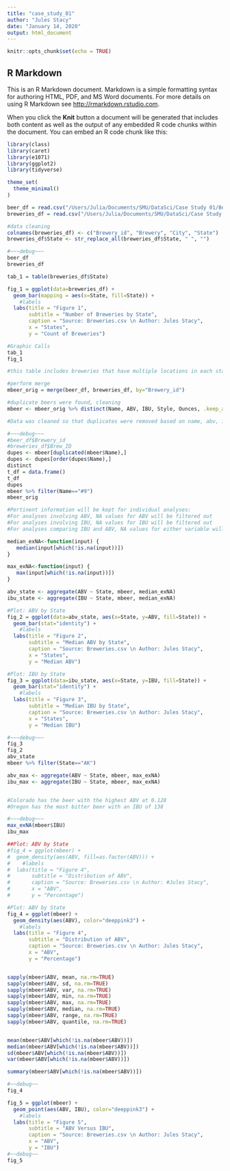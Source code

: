 ```yaml
---
title: "case_study_01"
author: "Jules Stacy"
date: "January 14, 2020"
output: html_document
---
```


```r
knitr::opts_chunk$set(echo = TRUE)
```

## R Markdown

This is an R Markdown document. Markdown is a simple formatting syntax for authoring HTML, PDF, and MS Word documents. For more details on using R Markdown see <http://rmarkdown.rstudio.com>.

When you click the **Knit** button a document will be generated that includes both content as well as the output of any embedded R code chunks within the document. You can embed an R code chunk like this:

```r
library(class)
library(caret)
library(e1071)
library(ggplot2)
library(tidyverse)

theme_set(
  theme_minimal()
)
```

```r
beer_df = read.csv("/Users/Julia/Documents/SMU/DataSci/Case Study 01/Beers.csv")
breweries_df = read.csv("/Users/Julia/Documents/SMU/DataSci/Case Study 01/Breweries.csv")

#data cleaning
colnames(breweries_df) <- c("Brewery_id", "Brewery", "City", "State")
breweries_df$State <- str_replace_all(breweries_df$State, " ", "")

#~~~debug~~~
beer_df
breweries_df
```


```r
tab_1 = table(breweries_df$State)

fig_1 = ggplot(data=breweries_df) +
  geom_bar(mapping = aes(x=State, fill=State)) +
    #labels
  labs(title = "Figure 1",
       subtitle = "Number of Breweries by State",
       caption = "Source: Breweries.csv \n Author: Jules Stacy",
       x = "States",
       y = "Count of Breweries")

#Graphic Calls
tab_1
fig_1

#this table includes breweries that have multiple locations in each state
```


```r
#perform merge
mbeer_orig = merge(beer_df, breweries_df, by="Brewery_id")

#duplicate beers were found, cleaning
mbeer <- mbeer_orig %>% distinct(Name, ABV, IBU, Style, Ounces, .keep_all=TRUE)

#Data was cleaned so that duplicates were removed based on name, abv, ibu, and product size in ounces

#~~~debug~~~
#beer_df$Brewery_id
#breweries_df$Brew_ID
dupes <- mbeer[duplicated(mbeer$Name),]
dupes <- dupes[order(dupes$Name),]
distinct
t_df = data.frame()
t_df
dupes
mbeer %>% filter(Name=="#9")
mbeer_orig
```


```r
#Pertinent information will be kept for individual analyses:
#For analyses involving ABV, NA values for ABV will be filtered out
#For analyses involving IBU, NA values for IBU will be filtered out
#For analyses comparing IBU and ABV, NA values for either variable will be filtered out
```


```r
median_exNA<-function(input) {
   median(input[which(!is.na(input))])
}

max_exNA<-function(input) {
   max(input[which(!is.na(input))])
}
```

```r




abv_state <- aggregate(ABV ~ State, mbeer, median_exNA)
ibu_state <- aggregate(IBU ~ State, mbeer, median_exNA)

#Plot: ABV by State
fig_2 = ggplot(data=abv_state, aes(x=State, y=ABV, fill=State)) +
  geom_bar(stat="identity") +
    #labels
  labs(title = "Figure 2",
       subtitle = "Median ABV by State",
       caption = "Source: Breweries.csv \n Author: Jules Stacy",
       x = "States",
       y = "Median ABV")

#Plot: IBU by State
fig_3 = ggplot(data=ibu_state, aes(x=State, y=IBU, fill=State)) +
  geom_bar(stat="identity") +
    #labels
  labs(title = "Figure 3",
       subtitle = "Median IBU by State",
       caption = "Source: Breweries.csv \n Author: Jules Stacy",
       x = "States",
       y = "Median IBU")

#~~~debug~~~
fig_3
fig_2
abv_state
mbeer %>% filter(State=="AK")

```


```r
abv_max <- aggregate(ABV ~ State, mbeer, max_exNA)
ibu_max <- aggregate(IBU ~ State, mbeer, max_exNA)


#Colorado has the beer with the highest ABV at 0.128
#Oregon has the most bitter beer with an IBU of 138

#~~~debug~~~
max_exNA(mbeer$IBU)
ibu_max
```


```r
##Plot: ABV by State
#fig_4 = ggplot(mbeer) +
#  geom_density(aes(ABV, fill=as.factor(ABV))) +
#    #labels
#  labs(title = "Figure 4",
#       subtitle = "Distribution of ABV",
#       caption = "Source: Breweries.csv \n Author: #Jules Stacy",
#       x = "ABV",
#       y = "Percentage")
```

```r
#Plot: ABV by State
fig_4 = ggplot(mbeer) +
  geom_density(aes(ABV), color="deeppink3") +
    #labels
  labs(title = "Figure 4",
       subtitle = "Distribution of ABV",
       caption = "Source: Breweries.csv \n Author: Jules Stacy",
       x = "ABV",
       y = "Percentage")


sapply(mbeer$ABV, mean, na.rm=TRUE)
sapply(mbeer$ABV, sd, na.rm=TRUE)
sapply(mbeer$ABV, var, na.rm=TRUE)
sapply(mbeer$ABV, min, na.rm=TRUE)
sapply(mbeer$ABV, max, na.rm=TRUE)
sapply(mbeer$ABV, median, na.rm=TRUE)
sapply(mbeer$ABV, range, na.rm=TRUE)
sapply(mbeer$ABV, quantile, na.rm=TRUE)


mean(mbeer$ABV[which(!is.na(mbeer$ABV))])
median(mbeer$ABV[which(!is.na(mbeer$ABV))])
sd(mbeer$ABV[which(!is.na(mbeer$ABV))])
var(mbeer$ABV[which(!is.na(mbeer$ABV))])

summary(mbeer$ABV[which(!is.na(mbeer$ABV))])

#~~debug~~
fig_4

```


```r
fig_5 = ggplot(mbeer) +
  geom_point(aes(ABV, IBU), color="deeppink3") +
    #labels
  labs(title = "Figure 5",
       subtitle = "ABV Versus IBU",
       caption = "Source: Breweries.csv \n Author: Jules Stacy",
       x = "ABV",
       y = "IBU")
#~~debug~~
fig_5

```


```r


```